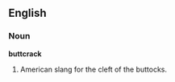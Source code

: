 ==English==
===Noun===
'''buttcrack '''
# {{context|taboo}} American slang for the cleft of the buttocks.